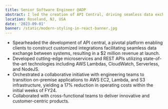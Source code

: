 ```yaml
---
title: Senior Software Engineer @ADP
abstract: I led the creation of API Central, driving seamless data exchange and generating $2 million in revenue. Additionally, I developed advanced microservices and REST APIs, leveraging cutting-edge technologies like AWS Lambdas, resulting in efficient system architecture and streamlined processes.
location: Roseland, NJ, USA
date: '2023-09-01'
banner: /static/modern-styling-in-react-banner.jpg
---
```


- Spearheaded the development of API central, a pivotal platform enabling clients to construct customized integrations facilitating seamless data exchange between systems, resulting in a $2 million revenue at launch.
- Developed cutting-edge microservices and REST APIs utilizing state-of-the-art technologies including AWS Lambdas, CloudWatch, Serverless, and NodeJS.
- Orchestrated a collaborative initiative with engineering teams to transition on-premise applications to AWS EC2, Lambda, and S3 infrastructure, yielding a 17% reduction in operating costs within the initial weeks of FY24.
- Collaborated with cross-functional teams to deliver innovative and customer-centric products.
